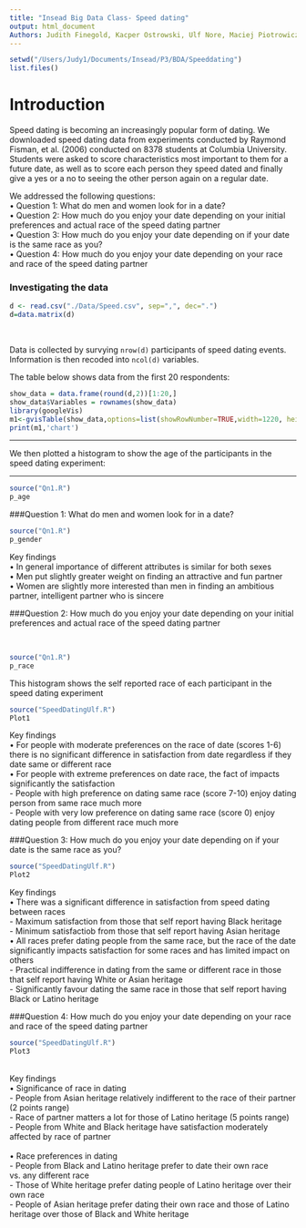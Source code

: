 ```yaml
---
title: "Insead Big Data Class- Speed dating"
output: html_document
Authors: Judith Finegold, Kacper Ostrowski, Ulf Nore, Maciej Piotrowicz
---
```



```r
setwd("/Users/Judy1/Documents/Insead/P3/BDA/Speeddating")
list.files()
```

# Introduction

Speed dating is becoming an increasingly popular form of dating. We downloaded speed dating data from experiments conducted by Raymond Fisman, et al. (2006) conducted on 8378 students at Columbia University. Students were asked to score characteristics most important to them for a future date, as well as to score each person they speed dated and finally give a yes or a no to seeing the other person again on a regular date.

We addressed the following questions:
<br>
•  Question 1: What do men and women look for in a date?
<br>
•	Question 2: How much do you enjoy your date depending on your initial preferences and actual race of the speed dating partner
<br>
•	Question 3: How much do you enjoy your date depending on if your date is the same race as you?
<br>
•	Question 4: How much do you enjoy your date depending on your race and race of the speed dating partner

### Investigating the data

```r
d <- read.csv("./Data/Speed.csv", sep=",", dec=".")
d=data.matrix(d)
```
<br>

Data is collected by survying `nrow(d)` participants of speed dating events. Information is then recoded into `ncol(d)` variables.  

The table below shows data from the first 20 respondents:
<br>

```r
show_data = data.frame(round(d,2))[1:20,]
show_data$Variables = rownames(show_data)
library(googleVis)
m1<-gvisTable(show_data,options=list(showRowNumber=TRUE,width=1220, height=min(400,27*(nrow(show_data)+1)),allowHTML=TRUE,page='disable'))
print(m1,'chart')
```

<hr>
We then plotted a histogram to show the age of the participants in the speed dating experiment:

<hr>
```r
source("Qn1.R")
p_age 
```


###Question 1: What do men and women look for in a date?


```r
source("Qn1.R")
p_gender 
```

Key findings
<br>
•  In general importance of different attributes is similar for both sexes
<br>
•  Men put slightly greater weight on finding an attractive and fun partner
<br>
•	Women are slightly more interested than men in finding an ambitious partner, intelligent partner who is sincere
<br>

###Question 2: How much do you enjoy your date depending on your initial preferences and actual race of the speed dating partner
<br>

<br>
```r
source("Qn1.R")
p_race 
```

This histogram shows the self reported race of each participant in the speed dating experiment
<br>

```r
source("SpeedDatingUlf.R")
Plot1
```

Key findings
<br>
• For people with moderate preferences on the race of date (scores 1-6) there is no significant difference in satisfaction from date regardless if they date same or different race
<br>
• For people with extreme preferences on date race, the fact of impacts significantly the satisfaction
<br>
  - People with high preference on dating same race (score 7-10) enjoy dating person from same race much more
<br>
  -	People with very low preference on dating same race (score 0) enjoy dating people from different race much more
<br>

###Question 3: How much do you enjoy your date depending on if your date is the same race as you?

```r
source("SpeedDatingUlf.R")
Plot2
```

Key findings
<br>
•  There was a significant difference in satisfaction from speed dating between races 
<br>
-	Maximum satisfaction from those that self report having Black heritage
<br>
-	Minimum satisfactiob from those that self report having Asian heritage
<br>
•	All races prefer dating people from the same race, but the race of the date significantly impacts satisfaction for some races and has limited impact on others
<br>
-	Practical indifference in dating from the same or different race in those that self report having White or Asian heritage
<br>
-  Significantly favour dating the same race in those that self report having Black or Latino heritage
<br>

###Question 4: How much do you enjoy your date depending on your race and race of the speed dating partner

```r
source("SpeedDatingUlf.R")
Plot3
```

<br>
Key findings
<br>
•  Significance of race in dating
<br>
-	People from Asian heritage relatively indifferent to the race of their partner (2 points range)
<br>
-	Race of partner matters a lot for those of Latino heritage (5 points range)
<br>
-	People from White and Black heritage have satisfaction moderately affected by race of partner
<br>
<br>
•	Race preferences in dating
<br>
-	People from Black and Latino heritage prefer to date their own race vs. any different race
<br>
-	Those of White heritage prefer dating people of Latino heritage over their own race
<br>
-	People of Asian heritage prefer dating their own race and those of Latino heritage over those of Black and White heritage

